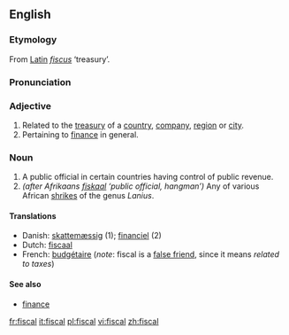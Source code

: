 ==English==
===Etymology===
From [[Latin]] ''[[fiscus]]'' ‘treasury’.

===Pronunciation===
{{IPA|/ˈfɪskəl/}}

===Adjective===
{{en-adj}}

#Related to the [[treasury]] of a [[country]], [[company]], [[region]] or [[city]].
# Pertaining to [[finance]] in general.

===Noun===
{{en-noun}}

# A public official in certain countries having control of public revenue.
# ''(after Afrikaans [[fiskaal]] ‘public official, hangman’)'' Any of various African [[shrike]]s of the genus ''Lanius''.

====Translations====
*Danish: [[skattemæssig]] (1); [[financiel]] (2)
*Dutch: [[fiscaal]]
*French: [[budgétaire]] (''note'': fiscal is a [[false friend]], since it means ''related to taxes'')

====See also====
*[[finance]]

[[fr:fiscal]]
[[it:fiscal]]
[[pl:fiscal]]
[[vi:fiscal]]
[[zh:fiscal]]